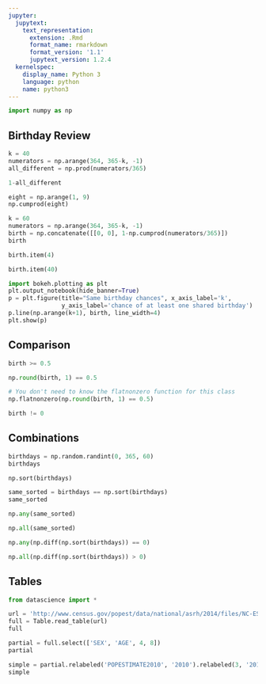 ```yaml
---
jupyter:
  jupytext:
    text_representation:
      extension: .Rmd
      format_name: rmarkdown
      format_version: '1.1'
      jupytext_version: 1.2.4
  kernelspec:
    display_name: Python 3
    language: python
    name: python3
---
```


```python
import numpy as np
```

## Birthday Review

```python
k = 40
numerators = np.arange(364, 365-k, -1)
all_different = np.prod(numerators/365)
```

```python
1-all_different
```

```python
eight = np.arange(1, 9)
np.cumprod(eight)
```

```python
k = 60
numerators = np.arange(364, 365-k, -1)
birth = np.concatenate([[0, 0], 1-np.cumprod(numerators/365)])
birth
```

```python
birth.item(4)
```

```python
birth.item(40)
```

```python
import bokeh.plotting as plt
plt.output_notebook(hide_banner=True)
p = plt.figure(title="Same birthday chances", x_axis_label='k', 
               y_axis_label='chance of at least one shared birthday')
p.line(np.arange(k+1), birth, line_width=4)
plt.show(p)
```

## Comparison

```python
birth >= 0.5
```

```python
np.round(birth, 1) == 0.5
```

```python
# You don't need to know the flatnonzero function for this class
np.flatnonzero(np.round(birth, 1) == 0.5)
```

```python
birth != 0
```

## Combinations

```python
birthdays = np.random.randint(0, 365, 60)
birthdays
```

```python
np.sort(birthdays)
```

```python
same_sorted = birthdays == np.sort(birthdays)
same_sorted
```

```python
np.any(same_sorted)
```

```python
np.all(same_sorted)
```

```python
np.any(np.diff(np.sort(birthdays)) == 0)
```

```python
np.all(np.diff(np.sort(birthdays)) > 0)
```

## Tables

```python
from datascience import *
```

```python
url = 'http://www.census.gov/popest/data/national/asrh/2014/files/NC-EST2014-AGESEX-RES.csv'
full = Table.read_table(url)
full
```

```python
partial = full.select(['SEX', 'AGE', 4, 8])
partial
```

```python
simple = partial.relabeled('POPESTIMATE2010', '2010').relabeled(3, '2014')
simple
```
